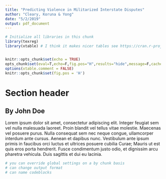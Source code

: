 ```yaml
---
title: "Predicting Violence in Militarized Interstate Disputes"
author: "Cleary, Koruna & Yong"
date: "5/2/2019"
output: pdf_document
---
```


```r
# Initialize all libraries in this chunk
library(texreg)
library(xtable) # I think it makes nicer tables see https://cran.r-project.org/web/packages/xtable/vignettes/xtableGallery.pdf


knitr::opts_chunk$set(echo = TRUE)
opts_chunk$set(eval=T,echo=F,fig.pos="H",results="hide",message=F,cache=T,fig.pos="H",wrapper=T)
options(xtable.comment = FALSE)
knitr::opts_chunk$set(fig.pos = 'H')
```

# Section header
## By John Doe

Lorem ipsum dolor sit amet, consectetur adipiscing elit. Integer feugiat sem vel nulla malesuada laoreet. Proin blandit vel tellus vitae molestie. Maecenas vel posuere purus. Nulla consequat sem nec neque congue, ullamcorper interdum ante cursus. Aenean et dapibus nunc. Vestibulum ante ipsum primis in faucibus orci luctus et ultrices posuere cubilia Curae; Mauris ut est quis eros porta hendrerit. Fusce condimentum justo odio, et dignissim arcu pharetra vehicula. Duis sagittis et dui eu lacinia.

```r
# you can override global settings on a by chunk basis
# can change output format
# can name codeblocks
```
